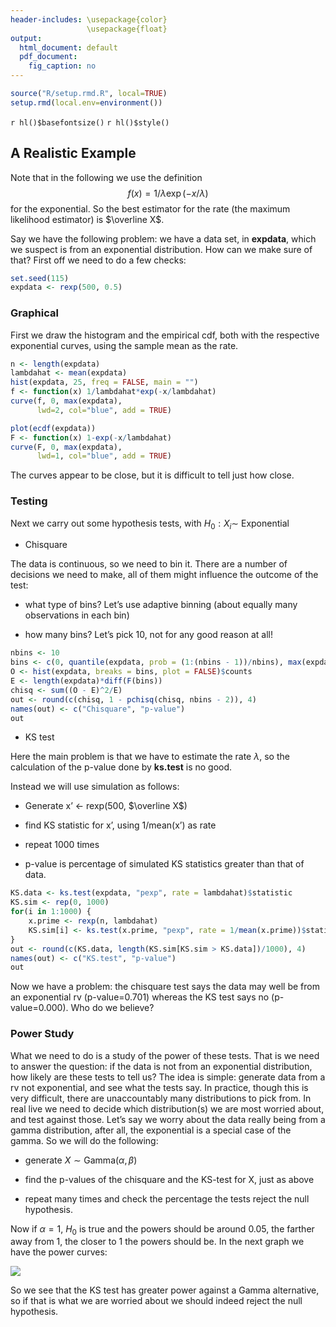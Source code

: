 ```yaml
---
header-includes: \usepackage{color}
                 \usepackage{float}
output:
  html_document: default
  pdf_document:
    fig_caption: no
---
```


```r
source("R/setup.rmd.R", local=TRUE)
setup.rmd(local.env=environment())
```
`r hl()$basefontsize()`
`r hl()$style()`


## A Realistic Example

Note that in the following we use the definition 
$$
f(x)=1/\lambda \exp(-x/\lambda)
$$
for the exponential. So the best estimator for the rate (the maximum likelihood estimator) is $\overline X$.

Say we have the following problem: we have a data set, in **expdata**, which we suspect is from an exponential distribution. How can we make sure of that? First off we need to do a few checks:
```r
set.seed(115)
expdata <- rexp(500, 0.5)
```


### Graphical

First we draw the histogram and the empirical cdf, both with the respective exponential curves, using the sample mean as the rate. 

```r
n <- length(expdata)
lambdahat <- mean(expdata)
hist(expdata, 25, freq = FALSE, main = "")
f <- function(x) 1/lambdahat*exp(-x/lambdahat)
curve(f, 0, max(expdata), 
      lwd=2, col="blue", add = TRUE)
```

```r
plot(ecdf(expdata))
F <- function(x) 1-exp(-x/lambdahat)
curve(F, 0, max(expdata), 
      lwd=1, col="blue", add = TRUE)
```


The curves appear to be close, but it is difficult to tell just how close.

### Testing

Next we carry out some hypothesis tests, with $H_0: X_i \sim$  Exponential

-  Chisquare

The data is continuous, so we need to bin it. There are a number of decisions we need to make, all of them might influence the outcome of the test:

- what type of bins? Let's use adaptive binning (about equally many observations in each bin)

- how many bins? Let's pick 10, not for any good reason at all!

```r
nbins <- 10
bins <- c(0, quantile(expdata, prob = (1:(nbins - 1))/nbins), max(expdata) + 1)
O <- hist(expdata, breaks = bins, plot = FALSE)$counts
E <- length(expdata)*diff(F(bins))
chisq <- sum((O - E)^2/E)
out <- round(c(chisq, 1 - pchisq(chisq, nbins - 2)), 4)
names(out) <- c("Chisquare", "p-value")
out
```


-  KS test

Here the main problem is that we have to estimate the rate $\lambda$, so the calculation of the p-value done by **ks.test** is no good.

Instead we will use simulation as follows:

- Generate x' <- rexp(500, $\overline X$)

- find KS statistic for x', using 1/mean(x') as rate

- repeat 1000 times

- p-value is percentage of simulated KS statistics greater than that of data.

```r
KS.data <- ks.test(expdata, "pexp", rate = lambdahat)$statistic
KS.sim <- rep(0, 1000)
for(i in 1:1000) {
    x.prime <- rexp(n, lambdahat)
    KS.sim[i] <- ks.test(x.prime, "pexp", rate = 1/mean(x.prime))$statistic
}
out <- round(c(KS.data, length(KS.sim[KS.sim > KS.data])/1000), 4)
names(out) <- c("KS.test", "p-value")
out
```


Now we have a problem: the chisquare test says the data may well be from an exponential rv (p-value=0.701) whereas the KS test says no (p-value=0.000). Who do we believe?

### Power Study

What we need to do is a study of the power of these tests. That is we need to answer the question: if the data is not from an exponential distribution, how likely are these tests to tell us? The idea is simple: generate data from a rv not exponential, and see what the tests say. In practice, though this is very difficult, there are unaccountably many distributions to pick from. In real live we need to decide which distribution(s) we are most worried about, and test against those. Let's say we worry about the data really being from a gamma distribution, after all, the exponential is a special case of the gamma. So we will do the following:

- generate $X \sim \text{Gamma} (\alpha, \beta)$

- find the p-values of the chisquare and the KS-test for X, just as above

- repeat many times and check the percentage the tests reject the null hypothesis.

Now if $\alpha=1$, $H_0$ is true and the powers should be around 0.05, the farther away from 1, the closer to 1 the powers should be. In the next graph we have the power curves:


![](graphs/stat31.png)


So we see that the KS test has greater power against a Gamma alternative, so if that is what we are worried about we should indeed reject the null hypothesis.
